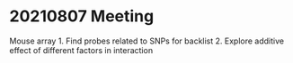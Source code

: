 # 20210807 Meeting

Mouse array
1. Find probes related to SNPs for backlist
2. Explore additive effect of different factors in interaction
